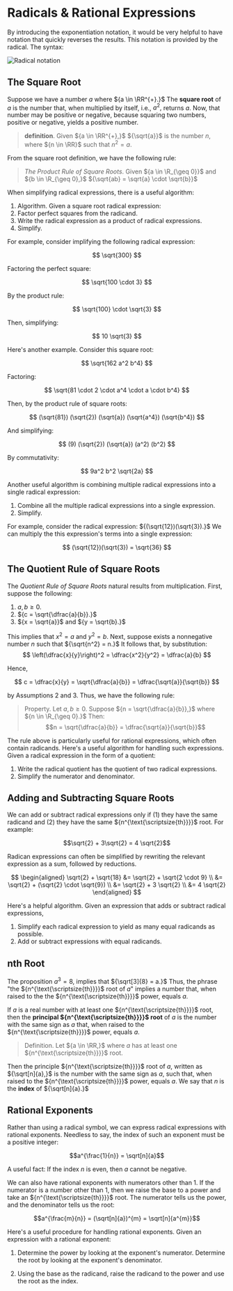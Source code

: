 # Radicals & Rational Expressions

By introducing the exponentiation notation, it would be very helpful to
have notation that quickly reverses the results. This notation is provided
by the radical. The syntax:

![Radical notation](https://res.cloudinary.com/sublimis/image/upload/v1652643923/math/radical_notation_tyfjvt.svg)

## The Square Root

Suppose we have a number ${a}$ where ${a \in \RR^{+}.}$ The **square root**
of ${a}$ is the number that, when multiplied by itself, i.e., ${a^2,}$
returns ${a.}$ Now, that number may be positive or negative, because
squaring two numbers, positive or negative, yields a positive number.

> __definition__. Given ${a \in \RR^{+},}$ ${\sqrt{a}}$ is the number ${n,}$
> where ${n \in \RR}$ such that ${n^2 = a.}$

From the square root definition, we have the following rule:

> _The Product Rule of Square Roots_. Given ${a \in \R_{\geq 0}}$ and
> ${b \in \R_{\geq 0},}$ ${\sqrt{ab} = \sqrt{a} \cdot \sqrt{b}}$

When simplifying radical expressions, there is a useful algorithm:

1. Algorithm. Given a square root radical expression:
2. Factor perfect squares from the radicand.
3. Write the radical expression as a product of radical expressions.
4. Simplify.

For example, consider implifying the following radical expression:

$$
\sqrt{300}
$$

Factoring the perfect square:

$$
	\sqrt{100 \cdot 3}
$$

By the product rule:

$$
	\sqrt{100} \cdot \sqrt{3}
$$

Then, simplifying:

$$
	10 \sqrt{3}
$$

Here's another example. Consider this square root:

$$
	\sqrt{162 a^2 b^4}
$$

Factoring:

$$
	\sqrt{81 \cdot 2 \cdot a^4 \cdot a \cdot b^4}
$$

Then, by the product rule of square roots:

$$
	(\sqrt{81}) (\sqrt{2}) (\sqrt{a}) (\sqrt{a^4}) (\sqrt{b^4})
$$

And simplifying:

$$
	(9) (\sqrt{2}) (\sqrt{a}) (a^2) (b^2)
$$

By commutativity:

$$
	9a^2 b^2 \sqrt{2a}
$$

Another useful algorithm is combining multiple radical expressions into a
single radical expression:

1. Combine all the multiple radical expressions into a single expression.
2. Simplify.

For example, consider the radical expression: ${(\sqrt{12})(\sqrt{3}).}$ We
can multiply the this expression's terms into a single expression:

$$
	(\sqrt{12})(\sqrt{3}) = \sqrt{36}
$$

## The Quotient Rule of Square Roots

The _Quotient Rule of Square Roots_ natural results from multiplication.
First, suppose the following:

1. ${a, b \geq 0.}$
2. ${c = \sqrt{\dfrac{a}{b}}.}$
3. ${x = \sqrt{a}}$ and ${y = \sqrt{b}.}$

This implies that ${x^2 = a}$ and ${y^2 = b.}$ Next, suppose exists a
nonnegative number ${n}$ such that ${\sqrt{n^2} = n.}$ It follows that, by
substitution: $$ \left(\dfrac{x}{y}\right)^2 = \dfrac{x^2}{y^2} =
\dfrac{a}{b} $$

Hence,

$$
c = \dfrac{x}{y} = \sqrt{\dfrac{a}{b}} =
\dfrac{\sqrt{a}}{\sqrt{b}}
$$

by Assumptions 2 and 3. Thus, we have the following rule:

> Property. Let ${a, b \geq 0.}$ Suppose ${n = \sqrt{\dfrac{a}{b}},}$ where
> ${n \in \R_{\geq 0}.}$ Then:
> $$n = \sqrt{\dfrac{a}{b}} = \dfrac{\sqrt{a}}{\sqrt{b}}$$

The rule above is particularly useful for rational expressions, which often
contain radicands. Here's a useful algorithm for handling such expressions.
Given a radical expression in the form of a quotient:

1. Write the radical quotient has the quotient of two radical expressions.
2. Simplify the numerator and denominator.

## Adding and Subtracting Square Roots

We can add or subtract radical expressions only if (1) they have the same
radicand and (2) they have the same ${n^{\text{\scriptsize{th}}}}$ root.
For example:

$$\sqrt{2} + 3\sqrt{2} = 4 \sqrt{2}$$

Radican expressions can often be simplified by rewriting the relevant
expression as a sum, followed by reductions.

$$
\begin{aligned}
	\sqrt{2} + \sqrt{18} &= \sqrt{2} + \sqrt{2 \cdot 9} \\
	&= \sqrt{2} + (\sqrt{2} \cdot \sqrt{9}) \\
	&= \sqrt{2} + 3 \sqrt{2} \\
	&= 4 \sqrt{2}
\end{aligned}
$$

Here's a helpful algorithm. Given an expression that adds or subtract
radical expressions,

1. Simplify each radical expression to yield as many equal radicands as
   possible.
2. Add or subtract expressions with equal radicands.

## nth Root

The proposition ${a^3 = 8,}$ implies that ${\sqrt[3]{8} = a.}$ Thus, the
phrase "the ${n^{\text{\scriptsize{th}}}}$ root of ${a}$" implies a number
that, when raised to the the ${n^{\text{\scriptsize{th}}}}$ power, equals
${a.}$

If ${a}$ is a real number with at least one ${n^{\text{\scriptsize{th}}}}$
root, then the **principal ${n^{\text{\scriptsize{th}}}}$ root** of ${a}$
is the number with the same sign as ${a}$ that, when raised to the
${n^{\text{\scriptsize{th}}}}$ power, equals ${a.}$

> Definition. Let ${a \in \RR,}$ where ${a}$ has at least one
> ${n^{\text{\scriptsize{th}}}}$ root.

Then the principle ${n^{\text{\scriptsize{th}}}}$ root of ${a,}$ written as
${\sqrt[n]{a},}$ is the number with the same sign as ${a,}$ such that, when
raised to the ${n^{\text{\scriptsize{th}}}}$ power, equals ${a.}$ We say
that ${n}$ is the **index** of ${\sqrt[n]{a}.}$

## Rational Exponents

Rather than using a radical symbol, we can express radical expressions with
rational exponents. Needless to say, the index of such an exponent must be
a positive integer:

$$a^{\frac{1}{n}} = \sqrt[n]{a}$$

A useful fact: If the index ${n}$ is even, then ${a}$ cannot be negative.

We can also have rational exponents with numerators other than 1. If the
numerator is a number other than 1, then we raise the base to a power and
take an ${n^{\text{\scriptsize{th}}}}$ root. The numerator tells us the
power, and the denominator tells us the root:

$$a^{\frac{m}{n}} = (\sqrt[n]{a})^{m} = \sqrt[n]{a^{m}}$$

Here's a useful procedure for handling rational exponents. Given an
expression with a rational exponent:

1. Determine the power by looking at the exponent's numerator. Determine
   the root by looking at the exponent's denominator.

2. Using the base as the radicand, raise the radicand to the power and use
   the root as the index.

